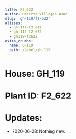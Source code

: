 ```yaml
---
title: F2_622
author: Roberto Villegas-Diaz
slug: 'gh-119/f2-622'
aliases:
  - gh_119-f2_622
  - gh-119-f2-622
  - gh119-f2622
extra_crumbs:
  name: GH119
  path: /label/gh-119
---
```


# **House**: GH_119
# **Plant ID**: F2_622
# **Updates**: 
 - 2020-06-28: Nothing new.
